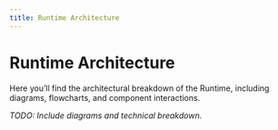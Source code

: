 ```yaml
---
title: Runtime Architecture
---
```


# Runtime Architecture

Here you’ll find the architectural breakdown of the Runtime, including diagrams, flowcharts, and component interactions.

_TODO: Include diagrams and technical breakdown._
